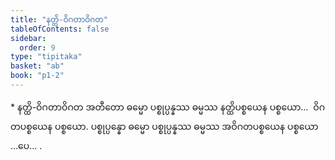 ```yaml
---
title: "နတ္ထိ-ဝိဂတာဝိဂတ"
tableOfContents: false
sidebar:
  order: 9
type: "tipitaka"
basket: "ab"
book: "p1-2"
---
```



<DynamicBreadcrumb />

<Paragraph type="center" book="p1-2">
* နတ္ထိ-ဝိဂတာဝိဂတ
</Paragraph>

<Division number="16" book="p1-2" e="ch" v="37" p="416">

<Paragraph number="2650" book="p1-2">
အတီတော ဓမ္မော ပစ္စုပ္ပန္နဿ ဓမ္မဿ နတ္ထိပစ္စယေန ပစ္စယော…  ဝိဂတပစ္စယေန ပစ္စယော.
</Paragraph>

<Paragraph number="2651" book="p1-2">
ပစ္စုပ္ပန္နော ဓမ္မော ပစ္စုပ္ပန္နဿ ဓမ္မဿ အဝိဂတပစ္စယေန ပစ္စယော …ပေ… .
</Paragraph>
</Division>